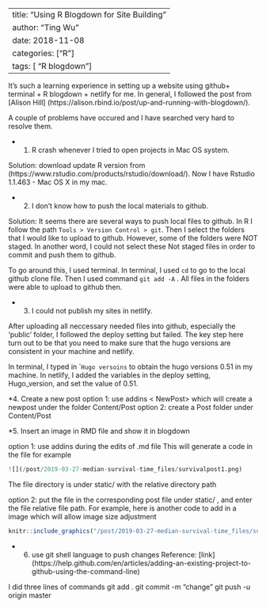 
---
title: "Using R Blogdown for Site Building"
author: "Ting Wu"
date: 2018-11-08
categories: ["R"]
tags: [ "R blogdown"]
---


It's such a learning experience in setting up a website using github+ terminal + R blogdown + netlify for me.  In general, I followed the post from [Alison Hill] (https://alison.rbind.io/post/up-and-running-with-blogdown/). 

A couple of problems have occured and I have searched very hard to resolve them. 

* 1. R crash whenever I tried to open projects in Mac OS system. 

Solution: download update R version from (https://www.rstudio.com/products/rstudio/download/). Now I have Rstudio 1.1.463 - Mac OS X in my mac. 

* 2. I don't know how to push the local materials to github. 

Solution: It seems there are several ways to push local files to github. In R I follow the path ``Tools > Version Control > git``.  Then I select the folders that I would like to upload to github. However, some of the folders were NOT staged. In another word, I could not select these Not staged files in order to commit and push them to github.

To go around this, I used terminal. In terminal, I used `` cd `` to go to the local github clone file. Then I  used command `` git add -A `` .  All files in the folders were able to upload to github then. 

* 3. I could not publish my sites in netlify. 

After uploading all neccessary needed files into github, especially the 'public' folder, I followed the deploy setting but failed. The key step here turn out to be that you need to make sure that the hugo versions are consistent in your machine and netlify.  

In terminal, I typed in `` Hugo versoins` to obtain the hugo versions 0.51 in  my machine. In netlify, I added the variables in the deploy setting,  Hugo_version,  and set the value of 0.51.

*4. Create a new post
option 1: use addins < NewPost>  which will create a newpost under the folder Content/Post
option 2: create a Post folder under Content/Post

*5. Insert an image in RMD file and show it in blogdown

option 1: use addins <Insert image> during the edits of .md file 
This will generate a code in the file for example
```r
![](/post/2019-03-27-median-survival-time_files/survivalpost1.png)  
```
The file directory is under static/ with the relative directory path

option 2: put the file in the corresponding post file under static/  , and enter the file relative file path. For example, here is another code to add in a image which will allow image size adjustment 


```r
knitr::include_graphics("/post/2019-03-27-median-survival-time_files/survivalpost2.png")
```



* 6. use git shell language to push changes 
Reference: [link]
(https://help.github.com/en/articles/adding-an-existing-project-to-github-using-the-command-line)

I did three lines of commands
git add . 
git commit -m "change"
git push -u origin master

